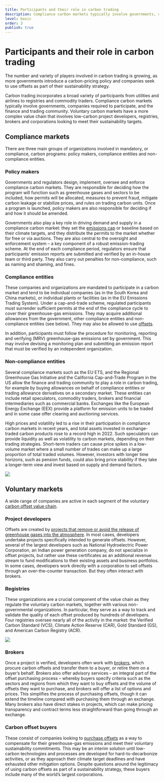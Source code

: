 ```yaml
---
title: Participants and their role in carbon trading
description: Compliance carbon markets typically involve governments, companies required to participate, and the finance and trading community. Voluntary carbon markets have a more complex value chain involving project developers, registries, brokers and corporations looking to meet their sustainability targets.
level: basic
order: 3
publish: true
---
```


# Participants and their role in carbon trading

The number and variety of players involved in carbon trading is growing, as more governments introduce a carbon-pricing policy and companies seek to use offsets as part of their sustainability strategy.

<KeyMessage>
  Carbon trading incorporates a broad variety of participants from utilities and
  airlines to registries and commodity traders. Compliance carbon markets
  typically involve governments, companies required to participate, and the
  finance and trading community. Voluntary carbon markets have a more complex
  value chain that involves low-carbon project developers, registries, brokers
  and corporations looking to meet their sustainability targets.
</KeyMessage>

## Compliance markets

There are three main groups of organizations involved in mandatory, or compliance, carbon programs: policy makers, compliance entities and non-compliance entities.

### Policy makers

Governments and regulators design, implement, oversee and enforce compliance carbon markets. They are responsible for deciding how the program will function such as greenhouse gases and sectors to be included, how permits will be allocated, measures to prevent fraud, mitigate carbon leakage or stabilize prices, and rules on trading carbon units. Once a program is launched, policy makers are also responsible for deciding if and how it should be amended.

Governments also play a key role in driving demand and supply in a compliance carbon market: they set the [emissions cap](/factsheets/caps-and-allocation) or baseline based on their climate targets, and they distribute the permits to the market whether for free or via auctions. They are also central to the oversight and enforcement system – a key component of a robust emission-trading scheme. At the end of each compliance period, regulators ensure that participants’ emission reports are submitted and verified by an in-house team or third party. They also carry out penalties for non-compliance, such as naming and shaming, and fines.

### Compliance entities

These companies and organizations are mandated to participate in a carbon market and tend to be individual companies (as in the South Korea and China markets), or individual plants or facilities (as in the EU Emissions Trading System). Under a cap-and-trade scheme, regulated participants must surrender sufficient permits at the end of the compliance cycle to cover their greenhouse-gas emissions. They may acquire additional allowances from the government, other compliance entities and non-compliance entities (see below). They may also be allowed to use [offsets](/factsheets/offsets-in-compliance-programs).

In addition, participants must follow the procedure for monitoring, reporting and verifying (MRV) greenhouse-gas emissions set by government. This may involve devising a monitoring plan and submitting an emission report that must be verified by an independent organization.

### Non-compliance entities

Several compliance markets such as the EU ETS, and the Regional Greenhouse Gas Initiative and the California Cap-and-Trade Program in the US allow the finance and trading community to play a role in carbon trading, for example by buying allowances on behalf of compliance entities or trading allowance derivatives on a secondary market. These entities can include retail speculators, commodity traders, brokers and financial intermediaries such as commercial banks. Exchanges like the European Energy Exchange (EEX) provide a platform for emission units to be traded and in some case offer clearing and auctioning services.

High prices and volatility led to a rise in their participation in compliance carbon markets in recent years, and total assets invested in exchange-traded carbon products rose to a record high in 2022. Such speculators can provide liquidity as well as volatility to carbon markets, depending on their trading strategies. Short-term traders can cause price spikes in a low-volume market where a small number of trades can make up a large proportion of total traded volumes. However, investors with longer time horizons, such as pension funds, could also bring price stability if they take a longer-term view and invest based on supply and demand factors.

<Image src="participants-1.png" ratio={0} />

## Voluntary markets

A wide range of companies are active in each segment of the voluntary [carbon offset value chain](/factsheets/offset-lifecycle/).

### Project developers

Offsets are created by [projects that remove or avoid the release of greenhouse gases into the atmosphere](/factsheets/voluntary-offset-supply). In most cases, developers undertake projects specifically intended to generate offsets. However, several of the largest developers such as National Hydroelectric Power Corporation, an Indian power generation company, do not specialize in offset projects, but rather use these certificates as an additional revenue stream to fund modifications to their existing assets and business portfolios. In some cases, developers work directly with a corporation to sell offsets through an over-the-counter transaction. But they often interact with brokers.

### Registries

These organizations are a crucial component of the value chain as they regulate the voluntary carbon markets, together with various non-governmental organizations. In particular, they serve as a way to track and validate the quality of each offset produced by hundreds of developers. Four registries oversee nearly all of the activity in the market: the Verified Carbon Standard (VCS), Climate Action Reserve (CAR), Gold Standard (GS), and American Carbon Registry (ACR).

<Image src="participants-2.png" ratio={0} />

### Brokers

Once a project is verified, developers often work with [brokers](/factsheets/offset-contracting-options), which procure carbon offsets and transfer them to a buyer, or retire them on a buyer’s behalf. Brokers also offer advisory services – an integral part of the offset purchasing process – whereby buyers specify criteria such as the sectors and regions from which they want to buy offsets and the volume of offsets they want to purchase, and brokers will offer a list of options and prices. This simplifies the process of purchasing offsets, though it can extend the timeline compared with purchasing them through an exchange. Many brokers also have direct stakes in projects, which can make pricing transparency and contract terms less straightforward than going through an exchange.

### Carbon offset buyers

These consist of companies looking to [purchase offsets](/factsheets/voluntary-offset-demand) as a way to compensate for their greenhouse-gas emissions and meet their voluntary sustainability commitments. This may be an interim solution until low-carbon technologies and processes are developed for hard-to-decarbonize activities, or as they approach their climate target deadlines and have exhausted other mitigation options. Despite questions around the legitimacy of using carbon offsets as part of a sustainability strategy, these buyers include many of the world’s largest corporations.
